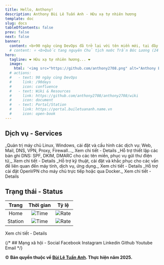 ```yaml
---
title: Hello, Anthony!
description: Anthony Bùi Lê Tuấn Anh - Hữu xạ tự nhiên hương
template: doc
slug: docs
tableOfContents: false
prev: false
next: false
banner: 
  content: <b>90 ngày cùng DevOps đã trở lại với tên miền mới, tại đây! 🏡</b>
  # content: ⭐ <b>Quốc tang nguyên Chủ tịch nước Trần Đức Lương (24 - 25/05/2025)</b> ⭐
hero:
  tagline: ❤ Hữu xạ tự nhiên hương... ❤
  image:
    html: '<img src="https://github.com/anthony2708.png" alt="Anthony Bùi Lê Tuấn Anh" style="margin-left: auto; margin-right: auto; border-radius: 50%; width: 250px; height: 250px;"/>'
  # actions:
  #   - text: 90 ngày cùng DevOps
  #     link: /90days
  #     icon: confluence
  #   - text: Wiki & Resources
  #     link: https://github.com/anthony2708/anthony2708/wiki
  #     icon: document
  #   - text: Portal/Station
  #     link: https://portal.builetuananh.name.vn
  #     icon: open-book
---
```



## Dịch vụ - Services

<CardGrid>
  <Card title="Quản trị máy chủ - Server Administration" icon="linux">
    _Quản trị máy chủ Linux, Windows, cài đặt và cấu hình các dịch vụ: Web, Mail, DNS, VPN, Proxy, Firewall..._
    <LinkButton href="https://www.fiverr.com/s/zW2qlGe" variant="primary" icon="random">
      Xem chi tiết - Details
    </LinkButton>
  </Card>
  <Card title="Bản ghi thư điện tử - Email DNS" icon="email">
    _Hỗ trợ thiết lập các bản ghi DNS: SPF, DKIM, DMARC cho các tên miền, phục vụ gửi thư điện tử._
    <LinkButton href="https://www.fiverr.com/s/ak82oXW" variant="primary" icon="random">
      Xem chi tiết - Details
    </LinkButton>
  </Card>
  <Card title="Hỗ trợ kỹ thuật - Helpdesk Services" icon="seti:windows">
    _Hỗ trợ kỹ thuật, cài đặt và khắc phục cho các vấn đề liên quan đến máy tính, dịch vụ, ứng dụng._
    <LinkButton href="https://www.fiverr.com/s/kLvNbNw" variant="primary" icon="random">
      Xem chi tiết - Details
    </LinkButton>
  </Card>
  <Card title="OpenVPN" icon="seti:lock">
    _Hỗ trợ cài đặt OpenVPN cho máy chủ trực tiếp hoặc qua Docker._
    <LinkButton href="https://www.fiverr.com/s/WEmxdqQ" variant="primary" icon="random">
      Xem chi tiết - Details
    </LinkButton>
  </Card>
</CardGrid>

## Trạng thái - Status

|   Trang   | Thời gian | Tỷ lệ |
|:---------:|:---------:|-------|
|   Home    |![Time](https://img.shields.io/endpoint?url=https%3A%2F%2Fraw.githubusercontent.com%2Fanthony2708%2Fstatus%2Frefs%2Fheads%2Fmaster%2Fapi%2Fmain-website%2Fresponse-time.json)|![Rate](https://img.shields.io/endpoint?url=https%3A%2F%2Fraw.githubusercontent.com%2Fanthony2708%2Fstatus%2Frefs%2Fheads%2Fmaster%2Fapi%2Fmain-website%2Fuptime.json)|
|  Station  |![Time](https://img.shields.io/endpoint?url=https%3A%2F%2Fraw.githubusercontent.com%2Fanthony2708%2Fstatus%2Frefs%2Fheads%2Fmaster%2Fapi%2Fservice-portal%2Fresponse-time.json)|![Rate](https://img.shields.io/endpoint?url=https%3A%2F%2Fraw.githubusercontent.com%2Fanthony2708%2Fstatus%2Frefs%2Fheads%2Fmaster%2Fapi%2Fservice-portal%2Fuptime.json)|

<LinkButton 
  href="https://status.builetuananh.name.vn"
  variant="primary"
  icon="random">
Xem chi tiết - Details
</LinkButton>

{/* ## Mạng xã hội - Social
<LinkButton href="https://facebook.com/buile.tuananh" icon="facebook">Facebook</LinkButton>
<LinkButton href="https://instagram.com/yourlove.anthony2708" icon="instagram">Instagram</LinkButton>
<LinkButton href="https://linkedin.com/in/anthony2708" icon="linkedin">Linkedin</LinkButton>
<LinkButton href="https://github.com/anthony2708" icon="github">Github</LinkButton>
<LinkButton href="https://youtube.com/@yourlove.anthony2708" icon="youtube">Youtube</LinkButton>
<LinkButton href="mailto:builetuananh2708@gmail.com" icon="email">Email</LinkButton> */}


© **Bản quyền thuộc về [Bùi Lê Tuấn Anh](https://www.builetuananh.name.vn). Thực hiện năm 2025.**